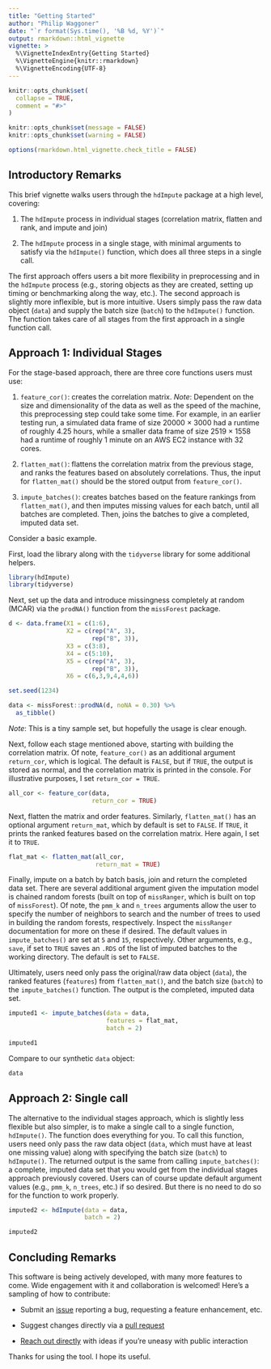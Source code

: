 ```yaml
---
title: "Getting Started"
author: "Philip Waggoner"
date: "`r format(Sys.time(), '%B %d, %Y')`"
output: rmarkdown::html_vignette
vignette: >
  %\VignetteIndexEntry{Getting Started}
  %\VignetteEngine{knitr::rmarkdown}
  %\VignetteEncoding{UTF-8}
---
```


```r
knitr::opts_chunk$set(
  collapse = TRUE,
  comment = "#>"
)

knitr::opts_chunk$set(message = FALSE)
knitr::opts_chunk$set(warning = FALSE)

options(rmarkdown.html_vignette.check_title = FALSE)
```


## Introductory Remarks 

This brief vignette walks users through the `hdImpute` package at a high level, covering:

  1. The `hdImpute` process in individual stages (correlation matrix, flatten and rank, and impute and join)
  
  2. The `hdImpute` process in a single stage, with minimal arguments to satisfy via the `hdImpute()` function, which does all three steps in a single call.

The first approach offers users a bit more flexibility in preprocessing and in the `hdImpute` process (e.g., storing objects as they are created, setting up timing or benchmarking along the way, etc.). The second approach is slightly more inflexible, but is more intuitive. Users simply pass the raw data object (`data`) and supply the batch size (`batch`) to the `hdImpute()` function. The function takes care of all stages from the first approach in a single function call. 

## Approach 1: Individual Stages 

For the stage-based approach, there are three core functions users must use: 

  1. `feature_cor()`: creates the correlation matrix. *Note*: Dependent on the size and dimensionality of the data as well as the speed of the machine, this preprocessing step could take some time. For example, in an earlier testing run, a simulated data frame of size 20000 $\times$ 3000 had a runtime of roughly 4.25 hours, while a smaller data frame of size 2519 $\times$ 1558 had a runtime of roughly 1 minute on an AWS EC2 instance with 32 cores. 
  
  2. `flatten_mat()`: flattens the correlation matrix from the previous stage, and ranks the features based on absolutely correlations. Thus, the input for `flatten_mat()` should be the stored output from `feature_cor()`.
  
  3. `impute_batches()`: creates batches based on the feature rankings from `flatten_mat()`, and then imputes missing values for each batch, until all batches are completed. Then, joins the batches to give a completed, imputed data set. 

Consider a basic example. 

First, load the library along with the `tidyverse` library for some additional helpers. 

```r
library(hdImpute)
library(tidyverse)
```

Next, set up the data and introduce missingness completely at random (MCAR) via the `prodNA()` function from the `missForest` package. 

```r
d <- data.frame(X1 = c(1:6), 
                X2 = c(rep("A", 3), 
                       rep("B", 3)), 
                X3 = c(3:8),
                X4 = c(5:10),
                X5 = c(rep("A", 3), 
                       rep("B", 3)), 
                X6 = c(6,3,9,4,4,6))

set.seed(1234)

data <- missForest::prodNA(d, noNA = 0.30) %>% 
  as_tibble()
```

*Note*: This is a tiny sample set, but hopefully the usage is clear enough. 

Next, follow each stage mentioned above, starting with building the correlation matrix. Of note, `feature_cor()` as an additional argument `return_cor`, which is logical. The default is `FALSE`, but if `TRUE`, the output is stored as normal, and the correlation matrix is printed in the console. For illustrative purposes, I set `return_cor = TRUE`.

```r
all_cor <- feature_cor(data,
                       return_cor = TRUE)
```

Next, flatten the matrix and order features. Similarly, `flatten_mat()` has an optional argument `return_mat`, which by default is set to `FALSE`. If `TRUE`, it prints the ranked features based on the correlation matrix. Here again, I set it to `TRUE`. 

```r
flat_mat <- flatten_mat(all_cor,
                        return_mat = TRUE)
```

Finally, impute on a batch by batch basis, join and return the completed data set. There are several additional argument given the imputation model is chained random forests (built on top of `missRanger`, which is built on top of `missForest`). Of note, the `pmm_k` and `n_trees` arguments allow the user to specify the number of neighbors to search and the number of trees to used in building the random forests, respectively. Inspect the `missRanger` documentation for more on these if desired. The default values in `impute_batches()` are set at `5` and `15`, respectively. Other arguments, e.g., `save`, if set to `TRUE` saves an `.RDS` of the list of imputed batches to the working directory. The default is set to `FALSE`. 

Ultimately, users need only pass the original/raw data object (`data`), the ranked features (`features`) from `flatten_mat()`, and the batch size (`batch`) to the `impute_batches()` function. The output is the completed, imputed data set. 

```r
imputed1 <- impute_batches(data = data,
                           features = flat_mat, 
                           batch = 2)
```

```r
imputed1
```

Compare to our synthetic `data` object:

```r
data
```

## Approach 2: Single call 

The alternative to the individual stages approach, which is slightly less flexible but also simpler, is to make a single call to a single function, `hdImpute()`. The function does everything for you. To call this function, users need only pass the raw data object (`data`, which must have at least one missing value) along with specifying the batch size (`batch`) to `hdImpute()`. The returned output is the same from calling `impute_batches()`: a complete, imputed data set that you would get from the individual stages approach previously covered. Users can of course update default argument values (e.g., `pmm_k`, `n_trees`, etc.) if so desired. But there is no need to do so for the function to work properly. 

```r
imputed2 <- hdImpute(data = data,
                     batch = 2)
```

```r
imputed2
```

## Concluding Remarks 

This software is being actively developed, with many more features to come. Wide engagement with it and collaboration is welcomed! Here's a sampling of how to contribute:

  - Submit an [issue](https://github.com/pdwaggoner/hdImpute/issues) reporting a bug, requesting a feature enhancement, etc. 

  - Suggest changes directly via a [pull request](https://github.com/pdwaggoner/hdImpute/pulls)

  - [Reach out directly](https://pdwaggoner.github.io/) with ideas if you're uneasy with public interaction

Thanks for using the tool. I hope its useful.
